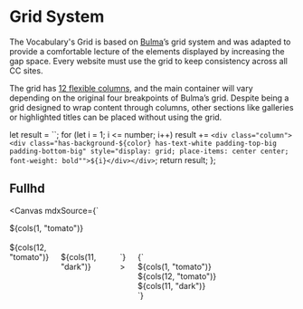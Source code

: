 
<Meta title="Layouts/Grid" />

# Grid System

The Vocabulary's Grid is based on [Bulma](https://bulma.io)’s grid system and was adapted to provide a comfortable lecture of the elements displayed by increasing the gap space. Every website must use the grid to keep consistency across all CC sites.

The grid has [12 flexible columns](https://bulma.io/documentation/columns/sizes/#12-columns-system), and the main container will vary depending on the original four breakpoints of Bulma’s grid. Despite being a grid designed to wrap content through columns, other sections like galleries or highlighted titles can be placed without using the grid.

  let result = ``;
  for (let i = 1; i <= number; i++)
    result += `<div class="column"><div class="has-background-${color} has-text-white padding-top-big padding-bottom-big" style="display: grid; place-items: center center; font-weight: bold"">${i}</div></div>`;
  return result;
};

## Fullhd

<Canvas
  mdxSource={`
<div style="width: 1248px;">
  <div class="container columns">
    ${cols(1, "tomato")}
  </div>
  <br>
  <div class="container columns is-6">
      ${cols(12, "tomato")}
  <div>
  <br>
  <div class="container columns is-6">
      ${cols(11, "dark")}
  <div>
</div>
  `}
>
  <Story
    name="Fullhd"
    parameters={{
      design: figmaConfig("3990%3A1666"),
    }}
  >{`
  <div style="width: 1248px;">
  <div class="columns">
  ${cols(1, "tomato")}
  </div>
  <div class="columns">
  ${cols(12, "tomato")}
  </div>
  <div class="columns">
  ${cols(11, "dark")}
  </div>
  </div>
  `}</Story>
</Canvas>

## Desktop

<Canvas
  mdxSource={`
<div style="width: 952px;">
  <div class="container columns">
    ${cols(1, "tomato")}
  </div>
  <br>
  <div class="container columns">
      ${cols(12, "tomato")}
  <div>
  <br>
  <div class="container columns">
      ${cols(11, "dark")}
  <div>
</div>
  `}
>
  <Story
    name="Desktop"
    parameters={{
      design: figmaConfig("3990%3A1666"),
    }}
  >{`
  <div style="width: 952px;">
  <div class="columns" >
  ${cols(1, "tomato")}
  </div>
  <div class="columns">
  ${cols(12, "tomato")}
  </div>
  <div class="columns">
  ${cols(11, "dark")}
  </div>
  </div>
  `}</Story>
</Canvas>

## Tablet

<Canvas
  mdxSource={`
<div style="width: 736px;">
  <div class="columns">
    ${cols(1, "tomato")}
  </div>
  <br>
  <div class="columns">
      ${cols(12, "tomato")}
  <div>
  <br>
  <div class="columns">
      ${cols(11, "dark")}
  <div>
</div>
  `}
>
  <Story
    name="Tablet"
    parameters={{
      design: figmaConfig("3990%3A1666"),
    }}
  >{`
  <div style="width: 736px;">
  <div class="columns">
  ${cols(1, "tomato")}
  </div>
  <div class="columns">
  ${cols(12, "tomato")}
  </div>
  <div class="columns">
  ${cols(11, "dark")}
  </div>
  </div>
  `}</Story>
</Canvas>

## Mobile

<Canvas
  mdxSource={`
<div style="width: 276px;">
  <div class="columns">
    ${cols(1, "tomato")}
  </div>
  <br>
  <div class="columns">
      ${cols(4, "tomato")}
  <div>
  <br>
  <div class="columns">
      ${cols(3, "dark")}
  <div>
</div>
  `}
>
  <Story
    name="Mobile"
    parameters={{
      design: figmaConfig("3990%3A1666"),
    }}
  >{`
  <div style="width: 276px;">
  <div class="columns">
  ${cols(1, "tomato")}
  </div>
  <div class="columns">
  ${cols(4, "tomato")}
  </div>
  <div class="columns">
  ${cols(3, "dark")}
  </div>
  </div>
  `}</Story>
</Canvas>

[Bulma](https://bulma.io) also offers further customisation with respect to the column widths. If you prefer, bulma column width classes such as `is-three-quarters` can also be explicitly applied to any individual column. This would then force the column to occupy three-fourths of the total container width, which by default spaces out equally. Bulma also offers provisions to modify the size, responsiveness, nesting, gap and other customised variants.

Head over to the [bulma documentation](https://bulma.io/documentation/columns/sizes/) to learn more.

